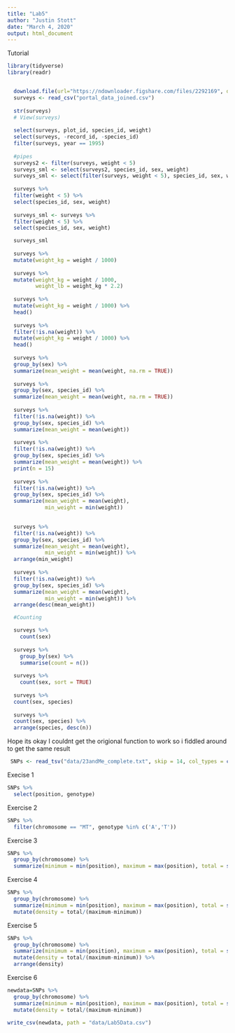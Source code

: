 ```yaml
---
title: "Lab5"
author: "Justin Stott"
date: "March 4, 2020"
output: html_document
---
```



Tutorial
```r
library(tidyverse)
library(readr)


  download.file(url="https://ndownloader.figshare.com/files/2292169", destfile = "portal_data_joined.csv")
  surveys <- read_csv("portal_data_joined.csv")
  
  str(surveys)
  # View(surveys)
  
  select(surveys, plot_id, species_id, weight)
  select(surveys, -record_id, -species_id)
  filter(surveys, year == 1995)
  
  #pipes
  surveys2 <- filter(surveys, weight < 5)
  surveys_sml <- select(surveys2, species_id, sex, weight)
  surveys_sml <- select(filter(surveys, weight < 5), species_id, sex, weight)
  
  surveys %>%
  filter(weight < 5) %>%
  select(species_id, sex, weight)
  
  surveys_sml <- surveys %>%
  filter(weight < 5) %>%
  select(species_id, sex, weight)

  surveys_sml
  
  surveys %>%
  mutate(weight_kg = weight / 1000)
  
  surveys %>%
  mutate(weight_kg = weight / 1000,
         weight_lb = weight_kg * 2.2)
  
  surveys %>%
  mutate(weight_kg = weight / 1000) %>%
  head()
  
  surveys %>%
  filter(!is.na(weight)) %>%
  mutate(weight_kg = weight / 1000) %>%
  head()
  
  surveys %>%
  group_by(sex) %>%
  summarize(mean_weight = mean(weight, na.rm = TRUE))
  
  surveys %>%
  group_by(sex, species_id) %>%
  summarize(mean_weight = mean(weight, na.rm = TRUE))
  
  surveys %>%
  filter(!is.na(weight)) %>%
  group_by(sex, species_id) %>%
  summarize(mean_weight = mean(weight))
  
  surveys %>%
  filter(!is.na(weight)) %>%
  group_by(sex, species_id) %>%
  summarize(mean_weight = mean(weight)) %>%
  print(n = 15)
  
  surveys %>%
  filter(!is.na(weight)) %>%
  group_by(sex, species_id) %>%
  summarize(mean_weight = mean(weight),
            min_weight = min(weight))

  
  surveys %>%
  filter(!is.na(weight)) %>%
  group_by(sex, species_id) %>%
  summarize(mean_weight = mean(weight),
            min_weight = min(weight)) %>%
  arrange(min_weight)
  
  surveys %>%
  filter(!is.na(weight)) %>%
  group_by(sex, species_id) %>%
  summarize(mean_weight = mean(weight),
            min_weight = min(weight)) %>%
  arrange(desc(mean_weight))

  #Counting

  surveys %>%
    count(sex) 
  
  surveys %>%
    group_by(sex) %>%
    summarise(count = n())
  
  surveys %>%
    count(sex, sort = TRUE) 
  
  surveys %>%
  count(sex, species) 
  
  surveys %>%
  count(sex, species) %>%
  arrange(species, desc(n))
```

Hope its okay I couldnt get the origional function to work so i fiddled around to get the same result
```r
 SNPs <- read_tsv("data/23andMe_complete.txt", skip = 14, col_types = cols(chromosome = col_factor()))
```

Execise 1
```r
SNPs %>% 
  select(position, genotype) 
```

Exercise 2 
```r
SNPs %>% 
  filter(chromosome == "MT", genotype %in% c('A','T'))

```

Exercise 3 
```r
SNPs %>% 
  group_by(chromosome) %>% 
  summarize(minimum = min(position), maximum = max(position), total = sum(position))
```

Exercise 4
```r
SNPs %>% 
  group_by(chromosome) %>% 
  summarize(minimum = min(position), maximum = max(position), total = sum(position)) %>% 
  mutate(density = total/(maximum-minimum))
```

Exercise 5
```r
SNPs %>% 
  group_by(chromosome) %>% 
  summarize(minimum = min(position), maximum = max(position), total = sum(position)) %>% 
  mutate(density = total/(maximum-minimum)) %>% 
  arrange(density)
```

Exercise 6
```r
newdata=SNPs %>% 
  group_by(chromosome) %>% 
  summarize(minimum = min(position), maximum = max(position), total = sum(position)) %>% 
  mutate(density = total/(maximum-minimum))

write_csv(newdata, path = "data/Lab5Data.csv")
```



